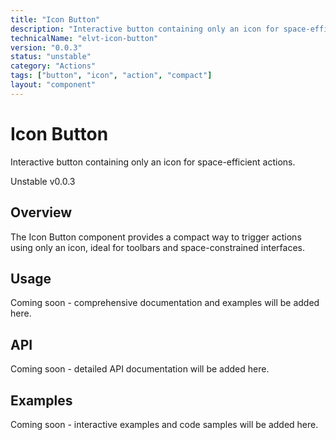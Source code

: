 ```yaml
---
title: "Icon Button"
description: "Interactive button containing only an icon for space-efficient actions."
technicalName: "elvt-icon-button"
version: "0.0.3"
status: "unstable"
category: "Actions"
tags: ["button", "icon", "action", "compact"]
layout: "component"
---
```


# Icon Button

Interactive button containing only an icon for space-efficient actions.

<elvt-badge tone="warning" size="small">Unstable</elvt-badge> <elvt-badge tone="neutral" size="small">v0.0.3</elvt-badge>

## Overview

The Icon Button component provides a compact way to trigger actions using only an icon, ideal for toolbars and space-constrained interfaces.

## Usage

Coming soon - comprehensive documentation and examples will be added here.

## API

Coming soon - detailed API documentation will be added here.

## Examples

Coming soon - interactive examples and code samples will be added here.